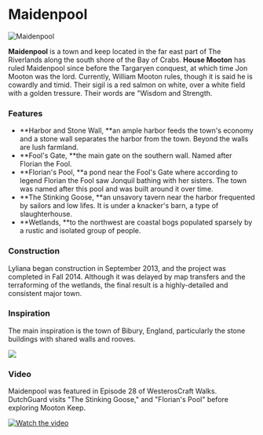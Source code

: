 

# Maidenpool

<Image
  src="https://cdn.sanity.io/images/1as7cn02/production/28795edc2927149044ef1b3bba580a315371be4f-1000x650.png?w=976&h=350&fit=crop&crop=center&auto=format"
  alt="Maidenpool"
  width={976}
  height={350}
/>

<ProjectDetails
  floatRight
  region="Riverlands"
  house="House Mooton"
  type="Town"
  status="Redo In Progress"
  warp="undefined"
  projectLead="Veggie"
  dateStarted="September 9, 2013"
  dateCompleted="September 9, 2013"
/>

**Maidenpool** is a town and keep located in the far east part of The Riverlands along the south shore of the Bay of Crabs. **House Mooton** has ruled Maidenpool since before the Targaryen conquest, at which time Jon Mooton was the lord. Currently, William Mooton rules, though it is said he is cowardly and timid. Their sigil is a red salmon on white, over a white field with a golden tressure. Their words are "Wisdom and Strength.

### Features

- **Harbor and Stone Wall, **an ample harbor feeds the town's economy and a stone wall separates the harbor from the town. Beyond the walls are lush farmland.
- **Fool's Gate, **the main gate on the southern wall. Named after Florian the Fool.
- **Florian's Pool, **a pond near the Fool's Gate where according to legend Florian the Fool saw Jonquil bathing with her sisters. The town was named after this pool and was built around it over time.
- **The Stinking Goose, **an unsavory tavern near the harbor frequented by sailors and low lifes. It is under a knacker's barn, a type of slaughterhouse.
- **Wetlands, **to the northwest are coastal bogs populated sparsely by a rustic and isolated group of people.

### Construction

Lyliana began construction in September 2013, and the project was completed in Fall 2014. Although it was delayed by map transfers and the terraforming of the wetlands, the final result is a highly-detailed and consistent major town.

### Inspiration

The main inspiration is the town of Bibury, England, particularly the stone buildings with shared walls and rooves.

![](https://cdn.sanity.io/images/1as7cn02/production/beea9e95c59a1020c7592988391d5199bf10935b-2500x1768.jpg)

### Video

Maidenpool was featured in Episode 28 of WesterosCraft Walks. DutchGuard visits "The Stinking Goose," and "Florian's Pool" before exploring Mooton Keep.

[![Watch the video](https://img.youtube.com/vi/APUvd_GBuQ0/0.jpg)](https://www.youtube.com/embed/APUvd_GBuQ0)
